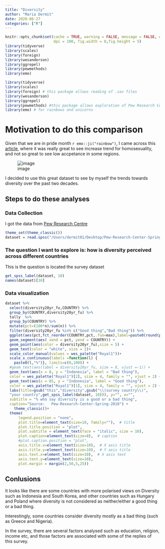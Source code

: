 ```yaml
---
title: "Diversity"
author: "Maria Dermit"
date: 2020-06-27
categories: ["R"]
---
```


```r
knitr::opts_chunk$set(cache = TRUE, warning = FALSE, message = FALSE, echo=TRUE, 
                      dpi = 100, fig.width = 8,fig.height = 5)
library(tidyverse)
library(scales)
library(foreign)
library(wesanderson)
library(ggrepel)
library(pewmethods)
library(emo)

```

```r
library(tidyverse)
library(scales)
library(foreign) # this package allows reading of .sav files
library(wesanderson)
library(ggrepel)
library(pewmethods) #this package allows exploration of Pew Research Center survey data
library(emo) # for rainbows and unicorns
```

# Motivation to do this comparison
Given that we are in pride month `r emo::ji("rainbow")`, I came across this   [article](Thttps://www.pewresearch.org/global/2020/06/25/global-divide-on-homosexuality-persists/), where it was really great to see increase trend for homosexuality, and not so great to see low accpetance in some regions. 

![image](https://raw.githubusercontent.com/demar01/blog/master/static/img/PG_2020.06.25_Global-Views-Homosexuality_0-01.png)


I decided to use this great dataset to see by myself the trends towards diversity over the past two decades.

## Steps to do these analyses
### Data Collection
I got the data from [Pew Research Centre](https://www.pewresearch.org/global/datasets/) 

```r
theme_set(theme_classic())
dataset = read.spss("/Users/dermit01/Desktop/Pew-Research-Center-Spring-2018-Global-Attitudes-Survey (1)/Pew Research Global Attitudes Spring 2018 Dataset WEB FINAL.sav", to.data.frame=TRUE)

```


### The question I want to explore is: how is diversity perceived across different countries
This is the question is located the survey dataset
```r
get_spss_label(dataset, 10)
names(dataset)[10]
```

### Data visualization
```r
dataset %>% 
  select(diversity20yr_fu,COUNTRY) %>% 
  group_by(COUNTRY,diversity20yr_fu) %>% 
  tally  %>%
  group_by(COUNTRY) %>%
  mutate(pct=(100*n)/sum(n)) %>% 
  filter(diversity20yr_fu %in% c("Good thing","Bad thing")) %>% 
  ggplot(aes(pct,fct_reorder(COUNTRY,pct,.fun=max),label=paste0(round(pct, 0), "%"))) +
  geom_segment(aes( xend = pct, yend = COUNTRY)) +
  geom_point(aes(color = diversity20yr_fu),size = 5) +
  geom_text(color = "white", size = 2)+
  scale_color_manual(values = wes_palette("Royal1"))+
  scale_x_continuous(labels =function(l) {
    paste0(l,"%")}, limits=c(0,100)) +
  #geom_text(aes(label = diversity20yr_fu, size = 8, vjust =-1)) +
  geom_text(aes(x = 8, y = "Indonesia", label = "Bad thing"), 
  color = wes_palette("Royal1")[2], size = 4, family = "", vjust = 2) +
  geom_text(aes(x = 85, y = "Indonesia", label = "Good thing"),
  color = wes_palette("Royal1")[1], size = 4, family = "", vjust = 2) +
  labs(title=gsub("this","diversity",gsub("\\(survey country\\)",
  "your country",get_spss_label(dataset, 10))), y="", x="",
  subtitle = "% who say diversity is a good or a bad thing",
  caption="Source:   Pew-Research-Center-Spring-2018") +
    theme_classic()+
  theme(
      legend.position = "none",
      plot.title=element_text(size=10, family=""),  # title
      plot.title.position = "plot",
      plot.subtitle = element_text(face = "italic", size = 10),
      plot.caption=element_text(size=8),  # caption
      #plot.caption.position = "plot",
      axis.title.x=element_text(size=10),  # X axis title
      axis.title.y=element_text(size=10),  # Y axis title
      axis.text.x=element_text(size=10),  # X axis text
      axis.text.y=element_text(size=10),
      plot.margin = margin(2,50,5,25)) 

```

## Conlusions
It looks like there are some countries with more polarised views on Diversity such as Indonesia and South Korea, and other countries such as Hungary and Poland where diversity is not considered as neither/either a good thing or a bad thing. 

Interestingly, some countries consider diversity mostly as a bad thing (such as Greece and Nigeria).

In the survey, there are several factors analysed such as education, religion, income etc, and those factors are associated with some of the replies of this survey.  
